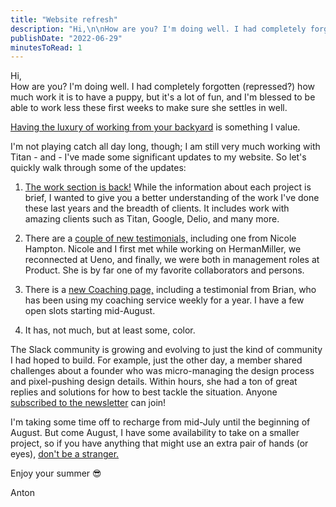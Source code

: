 ```yaml
---
title: "Website refresh"
description: "Hi,\n\nHow are you? I'm doing well. I had completely forgotten (repressed?) how much work it is to have a puppy, but it's a lot of fun, and I'm blessed to be able to work less these first weeks to make sure she settles in well.\n\n\nHaving the luxury of working from your backyard is something I value.\n\n\nI'm not playing catch all day long, though; I am still very much working with Titan - and - I've made some significant updates to my website. So let's quickly walk through some of the updates:\n\n\n 1. \n"
publishDate: "2022-06-29"
minutesToRead: 1
---
```


<p>Hi,<br />
How are you? I'm doing well. I had completely forgotten (repressed?) how much work it is to have a puppy, but it's a lot of fun, and I'm blessed to be able to work less these first weeks to make sure she settles in well.</p>
<p><a href="https://twitter.com/antonsten/status/1542061590480130053?s=20&t=jaxp_Mh53uq-_nNfnEI7cQ&ref=antonsten.com">Having the luxury of working from your backyard</a> is something I value.</p>
<p>I'm not playing catch all day long, though; I am still very much working with Titan - and - I've made some significant updates to my website. So let's quickly walk through some of the updates:</p>
<ol>
<li>
<p><a href="https://www.antonsten.com/work">The work section is back!</a> While the information about each project is brief, I wanted to give you a better understanding of the work I've done these last years and the breadth of clients. It includes work with amazing clients such as Titan, Google, Delio, and many more.</p>
</li>
<li>
<p>There are a <a href="https://www.antonsten.com/testimonials">couple of new testimonials,</a> including one from Nicole Hampton. Nicole and I first met while working on HermanMiller, we reconnected at Ueno, and finally, we were both in management roles at Product. She is by far one of my favorite collaborators and persons.</p>
</li>
<li>
<p>There is a <a href="https://www.antonsten.com/coaching">new Coaching page,</a> including a testimonial from Brian, who has been using my coaching service weekly for a year. I have a few open slots starting mid-August.</p>
</li>
<li>
<p>It has, not much, but at least some, color.</p>
</li>
</ol>
<p>The Slack community is growing and evolving to just the kind of community I had hoped to build. For example, just the other day, a member shared challenges about a founder who was micro-managing the design process and pixel-pushing design details. Within hours, she had a ton of great replies and solutions for how to best tackle the situation. Anyone <a href="https://www.antonsten.com/newsletter">subscribed to the newsletter</a> can join!</p>
<p>I'm taking some time off to recharge from mid-July until the beginning of August. But come August, I have some availability to take on a smaller project, so if you have anything that might use an extra pair of hands (or eyes), <a href="https://www.antonsten.com/contact">don't be a stranger.</a></p>
<p>Enjoy your summer 😎</p>
<p>Anton</p>